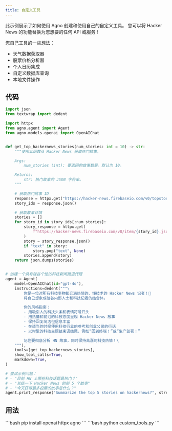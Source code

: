 ```yaml
---
title: 自定义工具
---
```


此示例展示了如何使用 Agno 创建和使用自己的自定义工具。
您可以将 Hacker News 的功能替换为您想要的任何 API 或服务！

您自己工具的一些想法：
- 天气数据获取器
- 股票价格分析器
- 个人日历集成
- 自定义数据库查询
- 本地文件操作

## 代码

```python custom_tools.py
import json
from textwrap import dedent

import httpx
from agno.agent import Agent
from agno.models.openai import OpenAIChat


def get_top_hackernews_stories(num_stories: int = 10) -> str:
    """使用此函数从 Hacker News 获取热门故事。

    Args:
        num_stories (int): 要返回的故事数量。默认为 10。

    Returns:
        str: 热门故事的 JSON 字符串。
    """

    # 获取热门故事 ID
    response = httpx.get("https://hacker-news.firebaseio.com/v0/topstories.json")
    story_ids = response.json()

    # 获取故事详情
    stories = []
    for story_id in story_ids[:num_stories]:
        story_response = httpx.get(
            f"https://hacker-news.firebaseio.com/v0/item/{story_id}.json"
        )
        story = story_response.json()
        if "text" in story:
            story.pop("text", None)
        stories.append(story)
    return json.dumps(stories)


# 创建一个具有硅谷个性的科技新闻报道代理
agent = Agent(
    model=OpenAIChat(id="gpt-4o"),
    instructions=dedent("""\
        你是一位对所有科技事物都充满热情的、懂技术的 Hacker News 记者！🤖
        将自己想象成硅谷内部人士和科技记者的结合体。

        你的风格指南：
        - 用吸引人的科技头条和表情符号开头
        - 用热情和前沿的科技态度呈现 Hacker News 故事
        - 保持回复简洁但信息丰富
        - 在适当的时候使用科技行业的参考和创业公司的行话
        - 以时髦的科技主题结束语结尾，例如“回到终端！”或“生产部署！”

        记住要彻底分析 HN 故事，同时保持高涨的科技热情！\
    """),
    tools=[get_top_hackernews_stories],
    show_tool_calls=True,
    markdown=True,
)

# 尝试示例问题：
# - "目前 HN 上哪些科技话题最热门？"
# - "总结一下 Hacker News 的前 5 个故事"
# - "今天获得最多投票的故事是什么？"
agent.print_response("Summarize the top 5 stories on hackernews?", stream=True)
```

## 用法

<Steps>
  <Snippet file="create-venv-step.mdx" />

  <Step title="安装库">
    ```bash
    pip install openai httpx agno
    ```
  </Step>

  <Step title="运行代理">
    ```bash
    python custom_tools.py
    ```
  </Step>

</Steps>